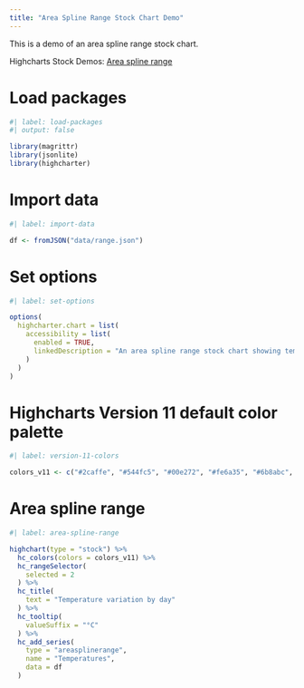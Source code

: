 ```yaml
---
title: "Area Spline Range Stock Chart Demo"
---
```


This is a demo of an area spline range stock chart.

Highcharts Stock Demos: [Area spline range](https://www.highcharts.com/demo/stock/areasplinerange)

# Load packages

```r
#| label: load-packages
#| output: false

library(magrittr)
library(jsonlite)
library(highcharter)
```

# Import data

```r
#| label: import-data

df <- fromJSON("data/range.json")
```

# Set options

```r
#| label: set-options

options(
  highcharter.chart = list(
    accessibility = list(
      enabled = TRUE,
      linkedDescription = "An area spline range stock chart showing temperature variation by day."
    )
  )
)
```

# Highcharts Version 11 default color palette

```r
#| label: version-11-colors

colors_v11 <- c("#2caffe", "#544fc5", "#00e272", "#fe6a35", "#6b8abc", "#d568fb", "#2ee0ca", "#fa4b42", "#feb56a", "#91e8e1")
```

# Area spline range

```r
#| label: area-spline-range

highchart(type = "stock") %>% 
  hc_colors(colors = colors_v11) %>% 
  hc_rangeSelector(
    selected = 2
  ) %>% 
  hc_title(
    text = "Temperature variation by day"
  ) %>% 
  hc_tooltip(
    valueSuffix = "°C"
  ) %>% 
  hc_add_series(
    type = "areasplinerange",
    name = "Temperatures",
    data = df
  )
```
